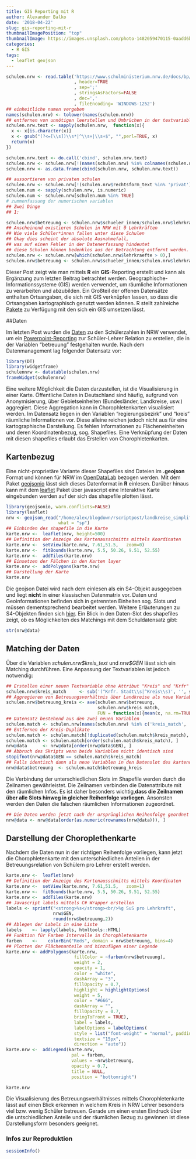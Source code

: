```yaml
---
title: GIS Reporting mit R
author: Alexander Balko
date: '2018-04-22'
slug: gis-reporting-mit-r
thumbnailImagePosition: "top"
thumbnailImage: https://images.unsplash.com/photo-1482059470115-0aadd6bf6834?ixlib=rb-0.3.5&s=afeb4a7e9a541ba4fad70d5a369dc1f3&auto=format&fit=crop&w=500&q=60
categories:
  - R GIS
tags:
  - leaflet geojson
---
```



```r
schulen.nrw <- read.table('https://www.schulministerium.nrw.de/docs/bp/Ministerium/Open_MSB/Open_Data/FAQ-Eckdaten/OpenData_Eckdaten.csv'
                          , header=TRUE
                          , sep=';'
                          , stringsAsFactors=FALSE
                          , dec=','
                          , fileEncoding= 'WINDOWS-1252')
## einheitliche namen vergeben
names(schulen.nrw) <- tolower(names(schulen.nrw))
## entfernen von unnötigen leerstellen und Umbrüchen in der textvariablen
schulen.nrw.text <- sapply(schulen.nrw,  function(x){
  x <- x[is.character(x)]
  x <- gsub("(?<=[\\s])\\s*|^\\s+|\\s+$", "",perl=TRUE, x)
  return(x)
})

schulen.nrw.text <- do.call('cbind', schulen.nrw.text)
schulen.nrw <- schulen.nrw[!(names(schulen.nrw) %in% colnames(schulen.nrw.text))]
schulen.nrw <- as.data.frame(cbind(schulen.nrw, schulen.nrw.text))

## aussortieren von privaten schulen
schulen.nrw <- schulen.nrw[!(schulen.nrw$rechtsform_text %in% 'privat'),]
schulen.num <- sapply(schulen.nrw, is.numeric)
schulen.num <- schulen.nrw[schulen.num %in% TRUE]
# zummenfassung der numerischen variablen
## Zwei Dinge
## 1:

schulen.nrw$betreuung <- schulen.nrw$schueler_innen/schulen.nrw$lehrkraefte
## Anscheinend existieren Schulen in NRW mit 0 Lehrkräften
## Wie viele Schüler*innen fallen unter diese Schulen
## Okay dies scheint der absolute Ausnahmefall,
## was auf einen Fehler in der Datenerfassung hindeutet
## diese Schulen können bedenklos aus der Betrachtung entfernt werden.
schulen.nrw <- schulen.nrw[which(schulen.nrw$lehrkraefte > 0),]
schulen.nrw$betreuung <- schulen.nrw$schueler_innen/schulen.nrw$lehrkraefte
```


Dieser Post zeigt wie man mittels **R** ein **GIS**-Reporting erstellt
und kann als Ergänzung zum letzten Beitrag betrachtet werden.
Geographische-Informationssysteme (GIS) werden verwendet, um räumliche Informationen zu verarbeiten und abzubilden.
Ein Großteil der offenen Datensätze enthalten Ortsangaben,
die sich mit GIS verknüpfen lassen, so dass die Ortsangaben kartographisch genutzt werden können.
R stellt zahlreiche [Pakete](https://cran.r-project.org/web/views/Spatial.html) zu
Verfügung mit den sich ein GIS umsetzen lässt.

##Daten

Im letzten Post wurden die [Daten](https://www.schulministerium.nrw.de/docs/bp/Ministerium/Open_MSB/Open_Data/FAQ-Eckdaten/OpenData_Eckdaten.csv) zu den Schülerzahlen in NRW verwendet, um ein [Powerpoint-Reporting](https://www.datascop.de/2018/03/verwendung-des-reporters-pakets/)
zur Schüler-Lehrer Relation zu erstellen, die in der Variablen "betreuung" festgehalten wurde.
Nach dem Datenmanagement lag folgender Datensatz vor:

```r
library(DT)
library(widgetframe)
schulennrw <- datatable(schulen.nrw)
frameWidget(schulennrw)
```



Eine weitere Möglichkeit die Daten darzustellen, ist die Visualisierung in einer
Karte. Öffentliche Daten in Deutschland sind häufig, aufgrund von Anonymisierung, über
Gebietseinheiten (Bundesländer, Landkreise, usw.) aggregiert. Diese
Aggregation kann in Chorophletenkarten visualisiert werden. Im Datensatz
liegen in den Variablen "regierungsbezirk" und "kreis" räumliche Informationen vor.
Diese alleine reichen jedoch nicht aus für eine kartographische Darstellung.
Es fehlen Informationen zu Flächeneinheiten und deren Koordinatenbezug, sog.
Shapefiles. Eine Verknüpfung der Daten mit diesen shapefiles erlaubt das
Erstellen von Chorophletenkarten.

## Kartenbezug
Eine nicht-proprietäre Variante dieser Shapefiles sind Dateien im **.geojson** Format und
können für NRW im [OpenDataLab](http://opendatalab.de/projects/geojson-utilities/) bezogen werden. Mit dem Paket [geojsonio](https://cran.r-project.org/web/packages/geojsonio/index.html)
lässt sich dieses Datenformat in **R** einlesen.
Darüber hinaus kann mit dem [leaflet](https://rstudio.github.io/leaflet/) Paket über javascript eine Interaktive Karte eingebunden werden auf der sich das
shapefile plotten lässt.

```r
library(geojsonio, warn.conflicts=FALSE)
library(leaflet)
nrw <- geojson_read("/home/alex/blogdown/rscriptpost/landkreise_simplify200.geojson",
                    what = "sp")
## Einbinden des shapefile in die Karte
karte.nrw <-  leaflet(nrw, height=500) 
## Definition der Anzeige des Kartenausschnitts mittels Koordinaten
karte.nrw <-  setView(karte.nrw, 7.61,51.5,   zoom=0) 
karte.nrw <-  fitBounds(karte.nrw, 5.5, 50.26, 9.51, 52.55)
karte.nrw <-  addTiles(karte.nrw)
## Einsetzen der Fälchen in den Karten layer
karte.nrw <-  addPolygons(karte.nrw)
## Darstellung der Karte
karte.nrw
```
Die geojson Datei wird nach dem einlesen als ein S4-Objekt
ausgegeben und liegt **nicht** in einer klassischen Datenmatrix vor. Daten und Geoinformationen
befinden sich in getrennten Einheiten sog. Slots und müssen dementsprechend bearbeitet werden. Weitere
Erläuterungen zu  S4-Objekten finden sich [hier](https://stackoverflow.com/questions/4143611/sources-on-s4-objects-methods-and-programming-in-r). Ein Blick in den Daten-Slot des shapefiles zeigt, ob es Möglichkeiten des Matchings
mit dem Schuldatensatz gibt:

```r
str(nrw@data)
```

## Matching der Daten
Über die Variablen *schulen.nrw\$kreis_text* und *nrw\$GEN* lässt sich ein Matching
durchführen. Eine Anpassung der Textvariablen ist jedoch notwendig:

```r
## Erstellen einer neuen Textvariable ohne Attribut "Kreis" und "Krfr"
schulen.nrw$kreis_match     <- sub('(^Krfr. Stadt\\s|^Kreis\\s)', '', schulen.nrw$kreis_text)
## Aggregieren von Betreuungsverhältnis über Landkreise als neue Variable
schulen.nrw$betreuung_kreis <- ave(schulen.nrw$betreuung,
                                   schulen.nrw$kreis_match,
                                   FUN = function(x){mean(x, na.rm=TRUE)})
## Datensatz bestehend aus den zwei neuen Variablen
schulen.match <- schulen.nrw[names(schulen.nrw) %in% c('kreis_match', 'betreuung_kreis')]
## Entfernen der Kreis-Duplikate
schulen.match <- schulen.match[!duplicated(schulen.match$kreis_match), ]
schulen.match <- schulen.match[order(schulen.match$kreis_match), ]
nrw@data      <- nrw@data[order(nrw@data$GEN), ]
## Abbruch des Skripts wenn beide Variablen nicht identisch sind
stopifnot(nrw@data$GEN == schulen.match$kreis_match)
## Falls identisch dann als neue Variablen in den Datenslot des kartendatensatzes hinzufügen
nrw@data$betreuung  <- schulen.match$betreuung_kreis
```
Die Verbindung der unterschiedlichen Slots im Shapefile werden durch die Zeilnamen gewährleistet.
Die Zeilnamen verbinden die Datenattribute mit den räumlichen Infos. Es ist daher besonders
wichtig,**dass die Zeilnamen über alle Slots hinweg in gleicher Reihenfolge vorliegen**.
Ansonsten werden den Daten die falschen räumlichen Informationen zugeordnet.
```r
## Die Daten werden jetzt nach der ursprünglichen Reihenfolge geordnet
nrw@data <- nrw@data[order(as.numeric(rownames(nrw@data))), ]
```

## Darstellung der Choroplethenkarte

Nachdem die Daten nun in der richtigen Reihenfolge vorliegen,
kann jetzt die Chorophletenkarte mit den
unterschiedlichen Anteilen in der Betreuungsrelation von Schülern pro
Lehrer erstellt werden.

```r
karte.nrw <-  leaflet(nrw) 
## Definition der Anzeige des Kartenausschnitts mittels Koordinaten
karte.nrw <-  setView(karte.nrw, 7.61,51.5,   zoom=1) 
karte.nrw <-  fitBounds(karte.nrw, 5.5, 50.26, 9.51, 52.55)
karte.nrw <-  addTiles(karte.nrw)
## Javascript labels mittels C# Wrapper erstellen
labels <- sprintf("<strong>%s</strong><br/>%g SuS pro Lehrkraft",
                  nrw$GEN,
                  round(nrw$betreuung,2))
## Ablegen der Labels in eine Liste
labels    <- lapply(labels, htmltools::HTML)
## Funktion für Farben Intervalle in Chorophletenkarte
farben    <-    colorBin("Reds", domain = nrw$betreuung, bins=4)
## Plotten der Flächenanteile und hinzufügen einer Legende
karte.nrw <- addPolygons(karte.nrw,
                          fillColor = ~farben(nrw$betreuung),
                          weight = 2,
                          opacity = 1,
                          color = "white",
                          dashArray = "3",
                          fillOpacity = 0.7,
                          highlight = highlightOptions(
                          weight = 5,
                          color = "#666",
                          dashArray = "",
                          fillOpacity = 0.7,
                          bringToFront = TRUE),
                          label = labels,
                          labelOptions = labelOptions(
                          style = list("font-weight" = "normal", padding = "3px 8px"),
                          textsize = "15px",
                          direction = "auto")) 
karte.nrw <-  addLegend(karte.nrw,
                         pal = farben,
                         values = ~nrw$betreuung,
                         opacity = 0.7,
                         title = NULL,
                         position = "bottomright")

karte.nrw
```

Die Visualisierung des Betreuungsverhältnisses mittels Chorophletenkarte lässt auf einen
Blick erkennen in welchem Kreis in NRW Lehrer besonders viel bzw. wenig Schüler betreuen.
Gerade um einen ersten Eindruck über die untschiedlichen Anteile und der räumlichen
Bezug zu gewinnen ist diese Darstellungsform besonders geeignet.


### Infos zur Reproduktion
```r
sessionInfo()
```


